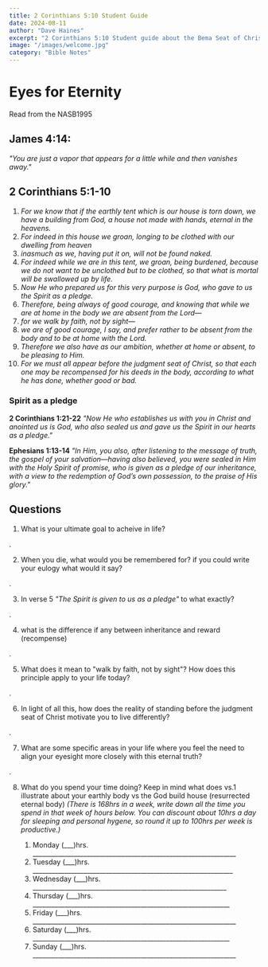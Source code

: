 ```yaml
---
title: 2 Corinthians 5:10 Student Guide
date: 2024-08-11
author: "Dave Haines"
excerpt: "2 Corinthians 5:10 Student guide about the Bema Seat of Christ"
image: "/images/welcome.jpg"
category: "Bible Notes"
---
```

# Eyes for Eternity

Read from the NASB1995

## James 4:14: 
*"You are just a vapor that appears for a little while and then vanishes away."*

## 2 Corinthians 5:1-10
1. *For we know that if the earthly tent which is our house is torn down, we have a building from God, a house not made with hands, eternal in the heavens.*
2. *For indeed in this house we groan, longing to be clothed with our dwelling from heaven*
3. *inasmuch as we, having put it on, will not be found naked.* 
4. *For indeed while we are in this tent, we groan, being burdened, because we do not want to be unclothed but to be clothed, so that what is mortal will be swallowed up by life.* 
5. *Now He who prepared us for this very purpose is God, who gave to us the Spirit as a pledge.*
6. *Therefore, being always of good courage, and knowing that while we are at home in the body we are absent from the Lord—* 
7. *for we walk by faith, not by sight—*
8. *we are of good courage, I say, and prefer rather to be absent from the body and to be at home with the Lord.* 
9. *Therefore we also have as our ambition, whether at home or absent, to be pleasing to Him.*
10. *For we must all appear before the judgment seat of Christ, so that each one may be recompensed for his deeds in the body, according to what he has done, whether good or bad.*


### Spirit as a pledge
**2 Corinthians 1:21-22**
*"Now He who establishes us with you in Christ and anointed us is God, who also sealed us and gave us the Spirit in our hearts as a pledge."*

**Ephesians 1:13-14**
*"In Him, you also, after listening to the message of truth, the gospel of your salvation—having also believed, you were sealed in Him with the Holy Spirit of promise, who is given as a pledge of our inheritance, with a view to the redemption of God’s own possession, to the praise of His glory."*

## Questions
1. What is your ultimate goal to acheive in life?

.

2. When you die, what would you be remembered for? if you could write your eulogy what would it say?

.

3. In verse 5 *"The Spirit is given to us as a pledge"* to what exactly?

.

4. what is the difference if any between inheritance and reward (recompense)

.

5. What does it mean to "walk by faith, not by sight"? How does this principle apply to your life today?

.

6. In light of all this, how does the reality of standing before the judgment seat of Christ motivate you to live differently?

.

7. What are some specific areas in your life where you feel the need to align your eyesight more closely with this eternal truth?

.


8. What do you spend your time doing? Keep in mind what does vs.1 illustrate about your earthly body vs the God build house (resurrected eternal body) *(There is 168hrs in a week, write down all the time you spend in that week of hours below. You can discount about 10hrs a day for sleeping and personal hygene, so round it up to 100hrs per week is productive.)*

    1. Monday (___)hrs. ________________________________________________________________
    2. Tuesday (___)hrs. _______________________________________________________________
    3. Wednesday (___)hrs. _____________________________________________________________
    4. Thursday (___)hrs. ______________________________________________________________
    5. Friday (___)hrs. ________________________________________________________________
    6. Saturday (___)hrs. ______________________________________________________________
    7. Sunday (___)hrs. ________________________________________________________________